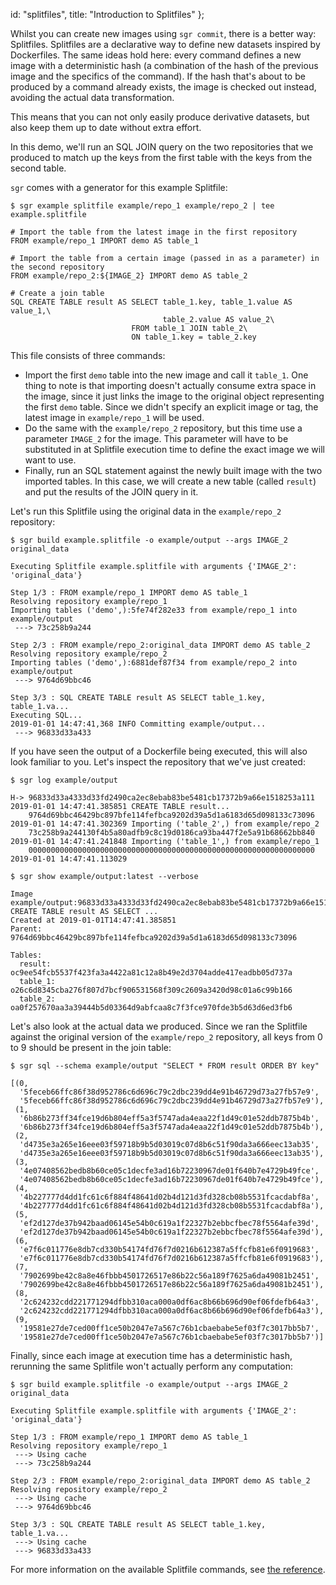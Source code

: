   id: "splitfiles",
  title: "Introduction to Splitfiles"
};

Whilst you can create new images using `sgr commit`, there is a better
way: Splitfiles. Splitfiles are a declarative way to define new datasets
inspired by Dockerfiles. The same ideas hold here: every command defines
a new image with a deterministic hash (a combination of the hash of the
previous image and the specifics of the command). If the hash that's
about to be produced by a command already exists, the image is checked
out instead, avoiding the actual data transformation.

This means that you can not only easily produce derivative datasets, but
also keep them up to date without extra effort.

In this demo, we'll run an SQL JOIN query on the two repositories that
we produced to match up the keys from the first table with the keys from
the second table.

`sgr` comes with a generator for this example Splitfile:

    $ sgr example splitfile example/repo_1 example/repo_2 | tee example.splitfile

    # Import the table from the latest image in the first repository
    FROM example/repo_1 IMPORT demo AS table_1

    # Import the table from a certain image (passed in as a parameter) in the second repository
    FROM example/repo_2:${IMAGE_2} IMPORT demo AS table_2

    # Create a join table
    SQL CREATE TABLE result AS SELECT table_1.key, table_1.value AS value_1,\
                                      table_2.value AS value_2\
                               FROM table_1 JOIN table_2\
                               ON table_1.key = table_2.key

This file consists of three commands:

- Import the first `demo` table into the new image and call it
  `table_1`. One thing to note is that importing doesn't actually
  consume extra space in the image, since it just links the image to
  the original object representing the first `demo` table. Since we
  didn't specify an explicit image or tag, the latest image in
  `example/repo_1` will be used.
- Do the same with the `example/repo_2` repository, but this time
  use a parameter `IMAGE_2` for the image. This parameter will have
  to be substituted in at Splitfile execution time to define the
  exact image we will want to use.
- Finally, run an SQL statement against the newly built image with
  the two imported tables. In this case, we will create a new table
  (called `result`) and put the results of the JOIN query in it.

Let's run this Splitfile using the original data in the `example/repo_2`
repository:

    $ sgr build example.splitfile -o example/output --args IMAGE_2 original_data

    Executing Splitfile example.splitfile with arguments {'IMAGE_2': 'original_data'}

    Step 1/3 : FROM example/repo_1 IMPORT demo AS table_1
    Resolving repository example/repo_1
    Importing tables ('demo',):5fe74f282e33 from example/repo_1 into example/output
     ---> 73c258b9a244

    Step 2/3 : FROM example/repo_2:original_data IMPORT demo AS table_2
    Resolving repository example/repo_2
    Importing tables ('demo',):6881def87f34 from example/repo_2 into example/output
     ---> 9764d69bbc46

    Step 3/3 : SQL CREATE TABLE result AS SELECT table_1.key, table_1.va...
    Executing SQL...
    2019-01-01 14:47:41,368 INFO Committing example/output...
     ---> 96833d33a433

If you have seen the output of a Dockerfile being executed, this will
also look familiar to you. Let's inspect the repository that we've just
created:

    $ sgr log example/output

    H-> 96833d33a4333d33fd2490ca2ec8ebab83be5481cb17372b9a66e1518253a111 2019-01-01 14:47:41.385851 CREATE TABLE result...
        9764d69bbc46429bc897bfe114fefbca9202d39a5d1a6183d65d098133c73096 2019-01-01 14:47:41.302369 Importing ('table_2',) from example/repo_2
        73c258b9a244130f4b5a80adfb9c8c19d0186ca93ba447f2e5a91b68662bb840 2019-01-01 14:47:41.241848 Importing ('table_1',) from example/repo_1
        0000000000000000000000000000000000000000000000000000000000000000 2019-01-01 14:47:41.113029

    $ sgr show example/output:latest --verbose

    Image example/output:96833d33a4333d33fd2490ca2ec8ebab83be5481cb17372b9a66e1518253a111
    CREATE TABLE result AS SELECT ...
    Created at 2019-01-01T14:47:41.385851
    Parent: 9764d69bbc46429bc897bfe114fefbca9202d39a5d1a6183d65d098133c73096

    Tables:
      result: oc9ee54fcb5537f423fa3a4422a81c12a8b49e2d3704adde417eadbb05d737a
      table_1: o26c6d8345cba276f807d7bcf906531568f309c2609a3420d98c01a6c99b166
      table_2: oa0f257670aa3a39444b5d03364d9abfcaa8c7f3fce970fde3b5d63d6ed3fb6

Let's also look at the actual data we produced. Since we ran the
Splitfile against the original version of the `example/repo_2`
repository, all keys from 0 to 9 should be present in the join table:

    $ sgr sql --schema example/output "SELECT * FROM result ORDER BY key"

    [(0,
      '5feceb66ffc86f38d952786c6d696c79c2dbc239dd4e91b46729d73a27fb57e9',
      '5feceb66ffc86f38d952786c6d696c79c2dbc239dd4e91b46729d73a27fb57e9'),
     (1,
      '6b86b273ff34fce19d6b804eff5a3f5747ada4eaa22f1d49c01e52ddb7875b4b',
      '6b86b273ff34fce19d6b804eff5a3f5747ada4eaa22f1d49c01e52ddb7875b4b'),
     (2,
      'd4735e3a265e16eee03f59718b9b5d03019c07d8b6c51f90da3a666eec13ab35',
      'd4735e3a265e16eee03f59718b9b5d03019c07d8b6c51f90da3a666eec13ab35'),
     (3,
      '4e07408562bedb8b60ce05c1decfe3ad16b72230967de01f640b7e4729b49fce',
      '4e07408562bedb8b60ce05c1decfe3ad16b72230967de01f640b7e4729b49fce'),
     (4,
      '4b227777d4dd1fc61c6f884f48641d02b4d121d3fd328cb08b5531fcacdabf8a',
      '4b227777d4dd1fc61c6f884f48641d02b4d121d3fd328cb08b5531fcacdabf8a'),
     (5,
      'ef2d127de37b942baad06145e54b0c619a1f22327b2ebbcfbec78f5564afe39d',
      'ef2d127de37b942baad06145e54b0c619a1f22327b2ebbcfbec78f5564afe39d'),
     (6,
      'e7f6c011776e8db7cd330b54174fd76f7d0216b612387a5ffcfb81e6f0919683',
      'e7f6c011776e8db7cd330b54174fd76f7d0216b612387a5ffcfb81e6f0919683'),
     (7,
      '7902699be42c8a8e46fbbb4501726517e86b22c56a189f7625a6da49081b2451',
      '7902699be42c8a8e46fbbb4501726517e86b22c56a189f7625a6da49081b2451'),
     (8,
      '2c624232cdd221771294dfbb310aca000a0df6ac8b66b696d90ef06fdefb64a3',
      '2c624232cdd221771294dfbb310aca000a0df6ac8b66b696d90ef06fdefb64a3'),
     (9,
      '19581e27de7ced00ff1ce50b2047e7a567c76b1cbaebabe5ef03f7c3017bb5b7',
      '19581e27de7ced00ff1ce50b2047e7a567c76b1cbaebabe5ef03f7c3017bb5b7')]

Finally, since each image at execution time has a deterministic hash,
rerunning the same Splitfile won't actually perform any computation:

    $ sgr build example.splitfile -o example/output --args IMAGE_2 original_data

    Executing Splitfile example.splitfile with arguments {'IMAGE_2': 'original_data'}

    Step 1/3 : FROM example/repo_1 IMPORT demo AS table_1
    Resolving repository example/repo_1
     ---> Using cache
     ---> 73c258b9a244

    Step 2/3 : FROM example/repo_2:original_data IMPORT demo AS table_2
    Resolving repository example/repo_2
     ---> Using cache
     ---> 9764d69bbc46

    Step 3/3 : SQL CREATE TABLE result AS SELECT table_1.key, table_1.va...
     ---> Using cache
     ---> 96833d33a433

For more information on the available Splitfile commands, see [the reference](splitfile_intro).
